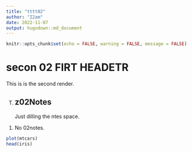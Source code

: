 ```yaml
---
title: "tttt02"
author: "I2am"
date: 2022-11-07
output: hugodown::md_document
---
```

```r
knitr::opts_chunk$set(echo = FALSE, warning = FALSE, message = FALSE)
```


#  secon 02 FIRT HEADETR
This is is the second render.

T.
## z02Notes
Just dilling the ntes space.
1. No 02notes.

```r
plot(mtcars)
head(iris)
```

